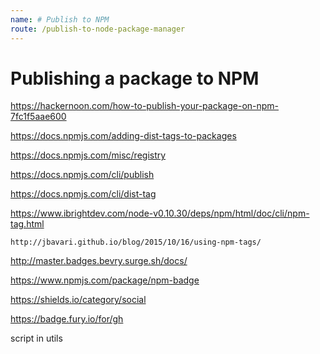 ```yaml
---
name: # Publish to NPM
route: /publish-to-node-package-manager
---
```


# Publishing a package to NPM

https://hackernoon.com/how-to-publish-your-package-on-npm-7fc1f5aae600

https://docs.npmjs.com/adding-dist-tags-to-packages

https://docs.npmjs.com/misc/registry

https://docs.npmjs.com/cli/publish

https://docs.npmjs.com/cli/dist-tag

https://www.ibrightdev.com/node-v0.10.30/deps/npm/html/doc/cli/npm-tag.html

    http://jbavari.github.io/blog/2015/10/16/using-npm-tags/

http://master.badges.bevry.surge.sh/docs/

https://www.npmjs.com/package/npm-badge

https://shields.io/category/social

https://badge.fury.io/for/gh

script in utils
